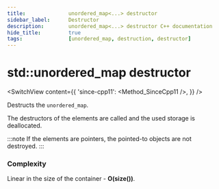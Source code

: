 ```yaml
---
title:				unordered_map<...> destructor
sidebar_label:		Destructor
description:		unordered_map<...> destructor C++ documentation
hide_title:			true
tags:				[unordered_map, destruction, destructor]
---
```



<!-- destructors -->

# std::unordered_map destructor

<SwitchView content={{
        'since-cpp11': <Method_SinceCpp11 />,
}} />

Destructs the `unordered_map`.

The destructors of the elements are called and the used storage is deallocated. 

:::note
If the elements are pointers, the pointed-to objects are not destroyed.
:::

### Complexity

Linear in the size of the container - **O(size())**.
